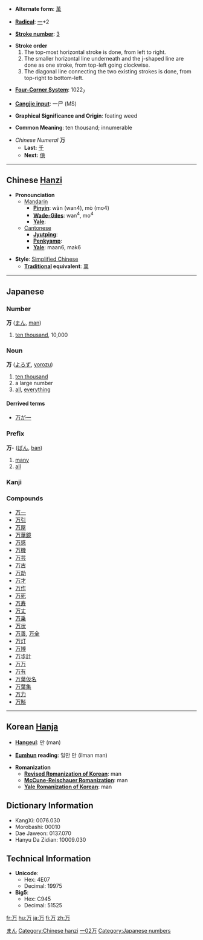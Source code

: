 * '''Alternate form''': [[萬]]

* '''[[Wiktionary:Chinese radical index| Radical]]''': [[Wiktionary:Chinese radical index 一|一]]+2

* '''[[Wiktionary:Chinese total strokes index|Stroke number]]''': [[Wiktionary:Chinese total strokes index 3|3]]

*'''Stroke order'''
*# The top-most horizontal stroke is done, from left to right.
*# The smaller horizontal line underneath and the j-shaped line are done as one stroke, from top-left going clockwise.
*# The diagonal line connecting the two existing strokes is done, from top-right to bottom-left.

* '''[[Wiktionary:Chinese four corner index|Four-Corner System]]''': 1022<sub>7</sub>

* '''[[Wiktionary:Chinese Cangjie index|Cangjie input]]''': 一尸 (MS)

* '''Graphical Significance and Origin''': foating weed

* '''Common Meaning''': ten thousand; innumerable

*''Chinese Numeral'' '''万'''
**'''Last:''' [[千]]
**'''Next:''' [[億]]

----

== Chinese [[Hanzi]] ==

*'''Pronounciation '''
**[[Mandarin]]
***'''[[Pinyin]]''': wàn (wan4), mò (mo4)
***'''[[Wade-Giles]]''': wan<sup>4</sup>, mo<sup>4</sup>
***'''[[Yale]]''': 
**[[Cantonese]]
***'''[[Jyutping]]''': 
***'''[[Penkyamp]]''': 
***'''[[Yale]]''': maan6, mak6

*'''Style''': [[Simplified Chinese]]
**'''[[traditional Chinese|Traditional]] equivalent''': [[萬]]


----

== Japanese ==
[[Category:Japanese language|まん]]
===Number===
'''万''' ([[まん]], [[man]])
#[[ten thousand]], 10,000


===Noun===
'''万''' ([[よろず]], [[yorozu]])
# [[ten thousand]]
# a large number
# [[all]], [[everything]]
====Derrived terms====
*[[万が一]]


===Prefix===
'''万'''- ([[ばん]], [[ban]])
# [[many]]
# [[all]]


===Kanji===
{{kanji|[[まん]] ([[man]]), [[ばん]] ([[ban]])|[[よろず]] ([[yorozu]])}}
===Compounds===
*[[万一]]
*[[万引]]
*[[万屋]]
*[[万華鏡]]
*[[万感]]
*[[万機]]
*[[万芸]]
*[[万古]]
*[[万劫]]
*[[万才]]
*[[万作]]
*[[万死]]
*[[万寿]]
*[[万丈]]
*[[万乗]]
*[[万状]]
*[[万善]], [[万全]]
*[[万灯]]
*[[万博]]
*[[万歩計]]
*[[万万]]
*[[万有]]
*[[万葉仮名]]
*[[万葉集]]
*[[万力]]
*[[万斛]]



----

== Korean [[Hanja]] ==

* '''[[Hangeul]]''': 만 (man)

* '''[[Eumhun]] reading''': 일만 만 (ilman man)

* '''Romanization'''
** '''[[Revised Romanization of Korean]]''': man
** '''[[McCune-Reischauer Romanization]]''': man
** '''[[Yale Romanization of Korean]]''': man



== Dictionary Information ==

* KangXi: 0076.030
* Morobashi: 00010
* Dae Jaweon: 0137.070
* Hanyu Da Zidian: 10009.030

== Technical Information ==

* '''Unicode''':
** Hex: 4E07
** Decimal: 19975
* '''Big5''':
** Hex: C945
** Decimal: 51525

[[Category:Chinese hanzi]]
[[Category:Japanese kanji|一02万]]
[[Category:Japanese numbers]]

[[fr:万]]
[[hu:万]]
[[ja:万]]
[[fi:万]]
[[zh:万]]